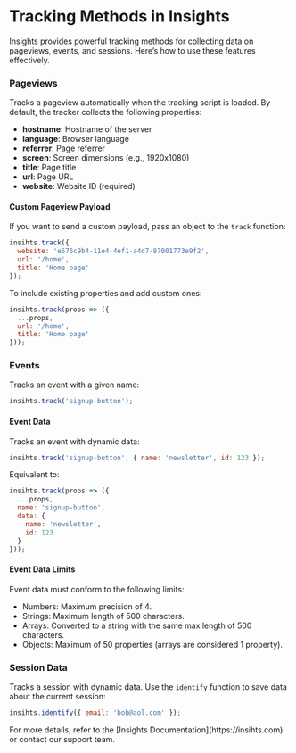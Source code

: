 
# Tracking Methods in Insights

Insights provides powerful tracking methods for collecting data on pageviews, events, and sessions. Here’s how to use these features effectively.

<Steps>

### Pageviews

Tracks a pageview automatically when the tracking script is loaded. By default, the tracker collects the following properties:

- **hostname**: Hostname of the server
- **language**: Browser language
- **referrer**: Page referrer
- **screen**: Screen dimensions (e.g., 1920x1080)
- **title**: Page title
- **url**: Page URL
- **website**: Website ID (required)

#### Custom Pageview Payload
If you want to send a custom payload, pass an object to the `track` function:

```js
insihts.track({
  website: 'e676c9b4-11e4-4ef1-a4d7-87001773e9f2',
  url: '/home',
  title: 'Home page'
});
```

To include existing properties and add custom ones:

```js
insihts.track(props => ({
  ...props,
  url: '/home',
  title: 'Home page'
}));
```

### Events

Tracks an event with a given name:

```js
insihts.track('signup-button');
```

#### Event Data
Tracks an event with dynamic data:

```js
insihts.track('signup-button', { name: 'newsletter', id: 123 });
```

Equivalent to:

```js
insihts.track(props => ({
  ...props,
  name: 'signup-button',
  data: {
    name: 'newsletter',
    id: 123
  }
}));
```

#### Event Data Limits

Event data must conform to the following limits:

- Numbers: Maximum precision of 4.
- Strings: Maximum length of 500 characters.
- Arrays: Converted to a string with the same max length of 500 characters.
- Objects: Maximum of 50 properties (arrays are considered 1 property).

### Session Data

Tracks a session with dynamic data. Use the `identify` function to save data about the current session:

```js
insihts.identify({ email: 'bob@aol.com' });
```

</Steps>

<Callout>
  For more details, refer to the [Insights Documentation](https://insihts.com) or contact our support team.
</Callout>
